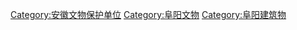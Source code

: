 [[Category:安徽文物保护单位|Category:安徽文物保护单位]]
[[Category:阜阳文物|Category:阜阳文物]]
[[Category:阜阳建筑物|Category:阜阳建筑物]]